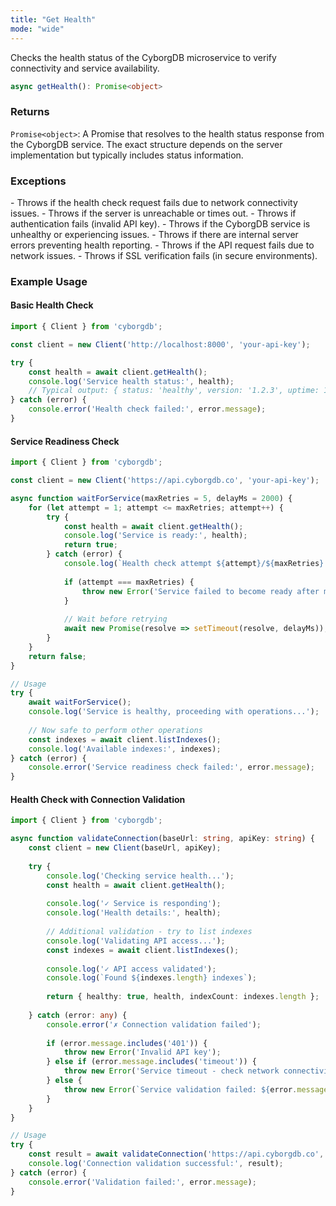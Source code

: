 ```yaml
---
title: "Get Health"
mode: "wide"
---
```


Checks the health status of the CyborgDB microservice to verify connectivity and service availability.

```typescript
async getHealth(): Promise<object>
```

### Returns

`Promise<object>`: A Promise that resolves to the health status response from the CyborgDB service. The exact structure depends on the server implementation but typically includes status information.

### Exceptions

<AccordionGroup>
    <Accordion title="Error">
        - Throws if the health check request fails due to network connectivity issues.
        - Throws if the server is unreachable or times out.
        - Throws if authentication fails (invalid API key).
    </Accordion>
    <Accordion title="Service Errors">
        - Throws if the CyborgDB service is unhealthy or experiencing issues.
        - Throws if there are internal server errors preventing health reporting.
    </Accordion>
    <Accordion title="Network Errors">
        - Throws if the API request fails due to network issues.
        - Throws if SSL verification fails (in secure environments).
    </Accordion>
</AccordionGroup>

### Example Usage

#### Basic Health Check

```typescript
import { Client } from 'cyborgdb';

const client = new Client('http://localhost:8000', 'your-api-key');

try {
    const health = await client.getHealth();
    console.log('Service health status:', health);
    // Typical output: { status: 'healthy', version: '1.2.3', uptime: 12345 }
} catch (error) {
    console.error('Health check failed:', error.message);
}
```

#### Service Readiness Check

```typescript
import { Client } from 'cyborgdb';

const client = new Client('https://api.cyborgdb.co', 'your-api-key');

async function waitForService(maxRetries = 5, delayMs = 2000) {
    for (let attempt = 1; attempt <= maxRetries; attempt++) {
        try {
            const health = await client.getHealth();
            console.log('Service is ready:', health);
            return true;
        } catch (error) {
            console.log(`Health check attempt ${attempt}/${maxRetries} failed:`, error.message);
            
            if (attempt === maxRetries) {
                throw new Error('Service failed to become ready after maximum retries');
            }
            
            // Wait before retrying
            await new Promise(resolve => setTimeout(resolve, delayMs));
        }
    }
    return false;
}

// Usage
try {
    await waitForService();
    console.log('Service is healthy, proceeding with operations...');
    
    // Now safe to perform other operations
    const indexes = await client.listIndexes();
    console.log('Available indexes:', indexes);
} catch (error) {
    console.error('Service readiness check failed:', error.message);
}
```

#### Health Check with Connection Validation

```typescript
import { Client } from 'cyborgdb';

async function validateConnection(baseUrl: string, apiKey: string) {
    const client = new Client(baseUrl, apiKey);
    
    try {
        console.log('Checking service health...');
        const health = await client.getHealth();
        
        console.log('✓ Service is responding');
        console.log('Health details:', health);
        
        // Additional validation - try to list indexes
        console.log('Validating API access...');
        const indexes = await client.listIndexes();
        
        console.log('✓ API access validated');
        console.log(`Found ${indexes.length} indexes`);
        
        return { healthy: true, health, indexCount: indexes.length };
        
    } catch (error: any) {
        console.error('✗ Connection validation failed');
        
        if (error.message.includes('401')) {
            throw new Error('Invalid API key');
        } else if (error.message.includes('timeout')) {
            throw new Error('Service timeout - check network connectivity');
        } else {
            throw new Error(`Service validation failed: ${error.message}`);
        }
    }
}

// Usage
try {
    const result = await validateConnection('https://api.cyborgdb.co', 'your-api-key');
    console.log('Connection validation successful:', result);
} catch (error) {
    console.error('Validation failed:', error.message);
}
```
